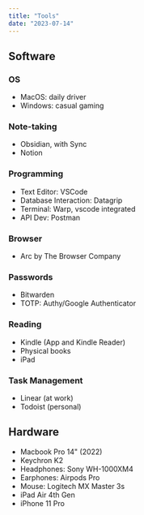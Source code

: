 ```yaml
---
title: "Tools"
date: "2023-07-14"
---
```


## Software

### OS

- MacOS: daily driver
- Windows: casual gaming

### Note-taking

- Obsidian, with Sync
- Notion

### Programming

- Text Editor: VSCode
- Database Interaction: Datagrip
- Terminal: Warp, vscode integrated
- API Dev: Postman

### Browser

- Arc by The Browser Company

### Passwords

- Bitwarden
- TOTP: Authy/Google Authenticator

### Reading

- Kindle (App and Kindle Reader)
- Physical books
- iPad

### Task Management

- Linear (at work)
- Todoist (personal)

## Hardware

- Macbook Pro 14" (2022)
- Keychron K2
- Headphones: Sony WH-1000XM4
- Earphones: Airpods Pro
- Mouse: Logitech MX Master 3s
- iPad Air 4th Gen
- iPhone 11 Pro

